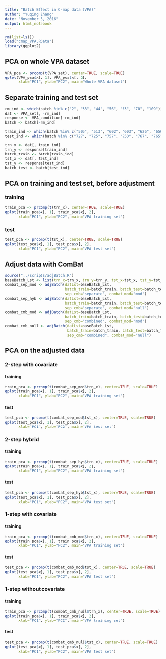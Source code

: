 ```yaml
---
title: "Batch Effect in C-map data (VPA)"
author: "Yuqing Zhang"
date: "November 6, 2016"
output: html_notebook
---
```


```r
rm(list=ls())
load("cmap_VPA.RData")
library(ggplot2)
```

## PCA on whole VPA dataset

```r
VPA_pca <- prcomp(t(VPA_set), center=TRUE, scale=TRUE)
qplot(VPA_pca$x[, 1], VPA_pca$x[, 2],
      xlab="PC1", ylab="PC2", main="Whole VPA dataset")
```

## Separate training and test set

```r
rm_ind <- which(batch %in% c("2", "33", "44", "56", "63", "70", "109"))
dat <- VPA_set[, -rm_ind]
response <- VPA_condition[-rm_ind]
batch <- batch[-rm_ind]

train_ind <- which(batch %in% c("506", "513", "602", "603", "626", "650"))
test_ind <- which(batch %in% c("727", "725", "757", "750", "767", "765"))

trn_x <- dat[, train_ind]
trn_y <- response[train_ind]
batch_train <- batch[train_ind]
tst_x <- dat[, test_ind]
tst_y <- response[test_ind]
batch_test <- batch[test_ind]
```

## PCA on training and test set, before adjustment {.tabset}

### training

```r
train_pca <- prcomp(t(trn_x), center=TRUE, scale=TRUE)
qplot(train_pca$x[, 1], train_pca$x[, 2],
      xlab="PC1", ylab="PC2", main="VPA training set")
```

### test

```r
test_pca <- prcomp(t(tst_x), center=TRUE, scale=TRUE)
qplot(test_pca$x[, 1], test_pca$x[, 2],
      xlab="PC1", ylab="PC2", main="VPA test set")
```


## Adjust data with ComBat

```r
source("../scripts/adjBatch.R")
baseBatch_Lst <- list(trn_x=trn_x, trn_y=trn_y, tst_x=tst_x, tst_y=tst_y)
combat_sep_mod <- adjBatch(datLst=baseBatch_Lst, 
                           batch_train=batch_train, batch_test=batch_test, 
                           sep_cmb="separate", combat_mod="mod")
combat_sep_hyb <- adjBatch(datLst=baseBatch_Lst, 
                           batch_train=batch_train, batch_test=batch_test, 
                           sep_cmb="separate", combat_mod="null")
combat_cmb_mod <- adjBatch(datLst=baseBatch_Lst, 
                           batch_train=batch_train, batch_test=batch_test, 
                           sep_cmb="combined", combat_mod="mod")
combat_cmb_null <- adjBatch(datLst=baseBatch_Lst, 
                            batch_train=batch_train, batch_test=batch_test, 
                            sep_cmb="combined", combat_mod="null")
```


## PCA on the adjusted data

### 2-step with covariate {.tabset}

#### training

```r
train_pca <- prcomp(t(combat_sep_mod$trn_x), center=TRUE, scale=TRUE)
qplot(train_pca$x[, 1], train_pca$x[, 2],
      xlab="PC1", ylab="PC2", main="VPA training set")
```

#### test

```r
test_pca <- prcomp(t(combat_sep_mod$tst_x), center=TRUE, scale=TRUE)
qplot(test_pca$x[, 1], test_pca$x[, 2],
      xlab="PC1", ylab="PC2", main="VPA test set")
```


### 2-step hybrid {.tabset}

#### training

```r
train_pca <- prcomp(t(combat_sep_hyb$trn_x), center=TRUE, scale=TRUE)
qplot(train_pca$x[, 1], train_pca$x[, 2],
      xlab="PC1", ylab="PC2", main="VPA training set")
```

#### test

```r
test_pca <- prcomp(t(combat_sep_hyb$tst_x), center=TRUE, scale=TRUE)
qplot(test_pca$x[, 1], test_pca$x[, 2],
      xlab="PC1", ylab="PC2", main="VPA test set")
```


### 1-step with covariate {.tabset}

#### training

```r
train_pca <- prcomp(t(combat_cmb_mod$trn_x), center=TRUE, scale=TRUE)
qplot(train_pca$x[, 1], train_pca$x[, 2],
      xlab="PC1", ylab="PC2", main="VPA training set")
```

#### test

```r
test_pca <- prcomp(t(combat_cmb_mod$tst_x), center=TRUE, scale=TRUE)
qplot(test_pca$x[, 1], test_pca$x[, 2],
      xlab="PC1", ylab="PC2", main="VPA test set")
```

### 1-step without covariate {.tabset}

#### training

```r
train_pca <- prcomp(t(combat_cmb_null$trn_x), center=TRUE, scale=TRUE)
qplot(train_pca$x[, 1], train_pca$x[, 2],
      xlab="PC1", ylab="PC2", main="VPA training set")
```

#### test

```r
test_pca <- prcomp(t(combat_cmb_null$tst_x), center=TRUE, scale=TRUE)
qplot(test_pca$x[, 1], test_pca$x[, 2],
      xlab="PC1", ylab="PC2", main="VPA test set")
```

